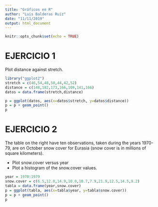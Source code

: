 ```yaml
---
title: "Gráficos en R"
author: "Luis Balderas Ruiz"
date: "11/11/2019"
output: html_document
---
```


```r
knitr::opts_chunk$set(echo = TRUE)
```

# EJERCICIO 1

Plot distance against stretch.

```r

library("ggplot2")
stretch = c(46,54,48,50,44,42,52)
distance = c(148,182,173,166,109,141,166)
datos = data.frame(stretch,distance)

p = ggplot(datos, aes(x=datos$stretch, y=datos$distance))
p = p + geom_point()
p
```

# EJERCICIO 2
The table on the right have ten observations, taken during the years 1970-79, are on October snow cover for Eurasia (snow cover is in millions of square kilometers).

- Plot snow.cover versus year
- Plot a histogram of the snow.cover values.

```r
year = 1970:1979
snow.cover = c(6.5,12.0,14.9,10.0,10.7,7.9,21.9,12.5,14.5,9.2)
tabla = data.frame(year,snow.cover)
p = ggplot(tabla, aes(x=tabla$year, y=tabla$snow.cover))
p = p + geom_point()
p
```

